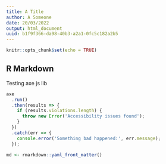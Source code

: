 ```yaml
---
title: A Title
author: A Someone
date: 20/03/2022
output: html_document
uuid: b1f9f366-da98-40b3-a2a1-0fc5c182a2b5
---
```





```r
knitr::opts_chunk$set(echo = TRUE)
```

## R Markdown

Testing axe js lib



```js
axe
  .run()
  .then(results => {
    if (results.violations.length) {
      throw new Error('Accessibility issues found');
    }
  })
  .catch(err => {
    console.error('Something bad happened:', err.message);
  });
```



```r
md <- rmarkdown::yaml_front_matter()
```

